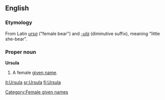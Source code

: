 ==English==

===Etymology===
From Latin ''[[ursa]]'' ("female bear") and ''[[-ula]]'' (diminutive suffix), meaning "little she-bear".

===Proper noun===
'''Ursula'''
# A female [[given name]].

[[Category:Female given names]]

[[it:Ursula]]
[[sr:Ursula]]
[[fi:Ursula]]